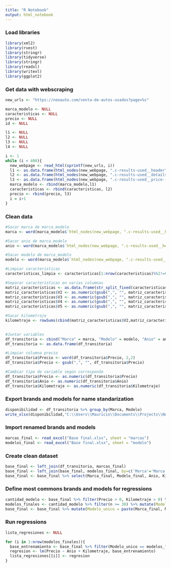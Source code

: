 ---
title: "R Notebook"
output: html_notebook
---
### Load libraries
```{r}
library(xml2)
library(rvest)
library(stringr)
library(tidyverse)
library(stringr)
library(readxl)
library(writexl)
library(ggplot2)
```

### Get data with webscraping
```{r}
new_urls <- "https://neoauto.com/venta-de-autos-usados?page=%s"

marca_modelo <- NULL
caracteristicas <- NULL
precio <- NULL
id <- NULL

l1 <- NULL
l2 <- NULL
l3 <- NULL
l4 <- NULL

i <- 1
while (i < 400){
  new_webpage <- read_html(sprintf(new_urls, i))
  l1 <- as.data.frame(html_nodes(new_webpage, ".c-results-used__header") %>% html_text())
  l2 <- as.data.frame(html_nodes(new_webpage, ".c-results-used__details") %>% html_text())
  l3 <- as.data.frame(html_nodes(new_webpage, ".c-results-used__price--black") %>% html_text())
  marca_modelo <- rbind(marca_modelo,l1)
  caracteristicas <- rbind(caracteristicas, l2)
  precio <- rbind(precio, l3)
  i = i+1
}
```

### Clean data
```{r}
#Sacar marca de marca_modelo
marca <- word(marca_modelo$`html_nodes(new_webpage, ".c-results-used__header") %>% html_text()`, 1)

#Sacar anio de marca_modelo
anio <- word(marca_modelo$`html_nodes(new_webpage, ".c-results-used__header") %>% html_text()`, -1)

#Sacar modelo de marca_modelo
modelo <- word(marca_modelo$`html_nodes(new_webpage, ".c-results-used__header") %>% html_text()`, start = 2, end = -2)

#Limpiar caracteristicas
caracteristicas_limpia <- caracteristicas[1:nrow(caracteristicas)%%2!=0,]

#Separar caracteristicas en varias columnas
matriz_caracteristicas <- as.data.frame(str_split_fixed(caracteristicas_limpia,"\\s",6))
matriz_caracteristicas$V2 <- as.numeric(gsub(",", "", matriz_caracteristicas$V2))
matriz_caracteristicas$V3 <- as.numeric(gsub(",", "", matriz_caracteristicas$V3))
matriz_caracteristicas$V4 <- as.numeric(gsub(",", "", matriz_caracteristicas$V4))
matriz_caracteristicas$V5 <- as.numeric(gsub(",", "", matriz_caracteristicas$V5))

#Sacar kilometraje
kilometraje <- rowSums(cbind(matriz_caracteristicas$V2,matriz_caracteristicas$V3,matriz_caracteristicas$V4,matriz_caracteristicas$V5), na.rm = TRUE)
  

#Juntar variables
df_transitoria <- cbind("Marca" = marca, "Modelo" = modelo, "Anio" = anio, "Precio" = unlist(precio), "Kilometraje" = kilometraje)
df_transitoria <- as.data.frame(df_transitoria)

#Limpiar columna precio
df_transitoria$Precio <- word(df_transitoria$Precio, 2,2)
df_transitoria$Precio <- gsub(",", "", df_transitoria$Precio)

#Cambiar tipo de variable según corresponda
df_transitoria$Precio <- as.numeric(df_transitoria$Precio)
df_transitoria$Anio <- as.numeric(df_transitoria$Anio)
df_transitoria$Kilometraje <- as.numeric(df_transitoria$Kilometraje)
```

### Export brands and models for name standarization
```{r}
disponibilidad <- df_transitoria %>% group_by(Marca, Modelo)
write_xlsx(disponibilidad,"C:\\Users\\Mauricio\\Documents\\Projects\\Neoauto\\Equivalencias.xlsx")
```

### Import renamed brands and models
```{r}
marcas_final <- read_excel("Base final.xlsx", sheet = "marcas")
modelos_final <- read_excel("Base final.xlsx", sheet = "modelo")
```

### Create clean dataset
```{r}
base_final <- left_join(df_transitoria, marcas_final)
base_final <- left_join(base_final, modelos_final, by=c('Marca'='Marca','Modelo'='Modelo'))
base_final <- base_final %>% select(Marca_final, Modelo_final, Anio, Kilometraje, Precio)
```

### Define most commons brands and models for regressions
```{r}
cantidad_modelo <- base_final %>% filter(Precio > 0, Kilometraje > 0) %>% group_by(Marca_final, Modelo_final) %>% count() %>% arrange(desc(n))
modelos_finales <- cantidad_modelo %>% filter(n >= 30) %>% mutate(Modelo_unico = paste(Marca_final, Modelo_final))
base_final <- base_final %>% mutate(Modelo_unico = paste(Marca_final, Modelo_final))
```

### Run regressions
```{r}
lista_regresiones <- NULL

for (i in 1:nrow(modelos_finales)){
  base_entrenamiento <- base_final %>% filter(Modelo_unico == modelos_finales$Modelo_unico[i], Precio > 0, Kilometraje > 0)
  regresion <- lm(Precio ~ Anio + Kilometraje, base_entrenamiento)
  lista_regresiones[[i]] <- regresion
}
```















